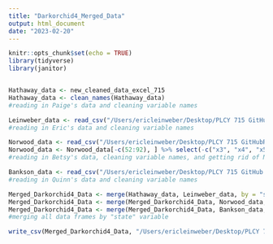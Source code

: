 ```yaml
---
title: "Darkorchid4_Merged_Data"
output: html_document
date: "2023-02-20"
---
```


```r
knitr::opts_chunk$set(echo = TRUE)
library(tidyverse)
library(janitor)


Hathaway_data <- new_cleaned_data_excel_715 
Hathaway_data <- clean_names(Hathaway_data)
#reading in Paige's data and cleaning variable names

Leinweber_data <- read_csv("/Users/ericleinweber/Desktop/PLCY 715 GitHub Repository/final-team-projects-darkorchid/DarkOrchid/Leinweber/usretechnicalpotential.csv") %>% clean_names()
#reading in Eric's data and cleaning variable names

Norwood_data <- read_csv("/Users/ericleinweber/Desktop/PLCY 715 GitHubRepository/final-team-projects-darkorchid/DarkOrchid/Norwood/usa_lung_cancer_by_state.csv") %>% clean_names()
Norwood_data <- Norwood_data[-c(52:92), ] %>% select(-c("x3", "x4", "x5", "x6", "x7"))
#reading in Betsy's data, cleaning variable names, and getting rid of NA columns/rows

Bankson_data <- read_csv("/Users/ericleinweber/Desktop/PLCY 715 GitHub Repository/final-team-projects-darkorchid/DarkOrchid/Bankson/QBCleanerData/grouped_data.csv") %>% clean_names()
#reading in Quinn's data and cleaning variable names

Merged_Darkorchid4_Data <- merge(Hathaway_data, Leinweber_data, by = "state")
Merged_Darkorchid4_Data <- merge(Merged_Darkorchid4_Data, Norwood_data, by="state")
Merged_Darkorchid4_Data <- merge(Merged_Darkorchid4_Data, Bankson_data, by = "state")
#merging all data frames by "state" variable

write_csv(Merged_Darkorchid4_Data, "/Users/ericleinweber/Desktop/PLCY 715 GitHub Repository/final-team-projects-darkorchid/DarkOrchid/Merged_DarkOrchid4_Dataset.csv")


```

